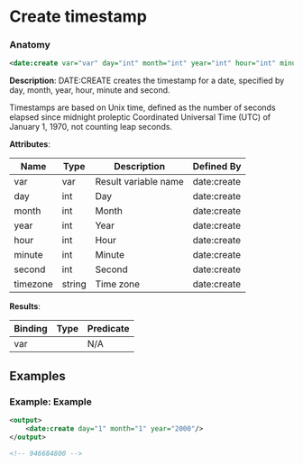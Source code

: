 # Create timestamp

### Anatomy

```xml
<date:create var="var" day="int" month="int" year="int" hour="int" minute="int" second="int" timezone="string"/>
```

 **Description**:
 DATE:CREATE creates the timestamp for a date, specified by day, month, year, hour, minute and second.

Timestamps are based on Unix time, defined as the number of seconds elapsed since midnight proleptic Coordinated Universal Time (UTC) of January 1, 1970, not counting leap seconds.

**Attributes**:

| Name | Type | Description | Defined By |
| ---- | ---- | ----------- | ---------- |
| var | var | Result variable name | date:create |
| day | int | Day | date:create |
| month | int | Month | date:create |
| year | int | Year | date:create |
| hour | int | Hour | date:create |
| minute | int | Minute | date:create |
| second | int | Second | date:create |
| timezone | string | Time zone | date:create |


**Results**:

| Binding | Type | Predicate |
| ------- | ---- | --------- |
| var |  | N/A |


## Examples

### Example: Example

```xml
<output>
	<date:create day="1" month="1" year="2000"/>
</output>

<!-- 946684800 -->
```

